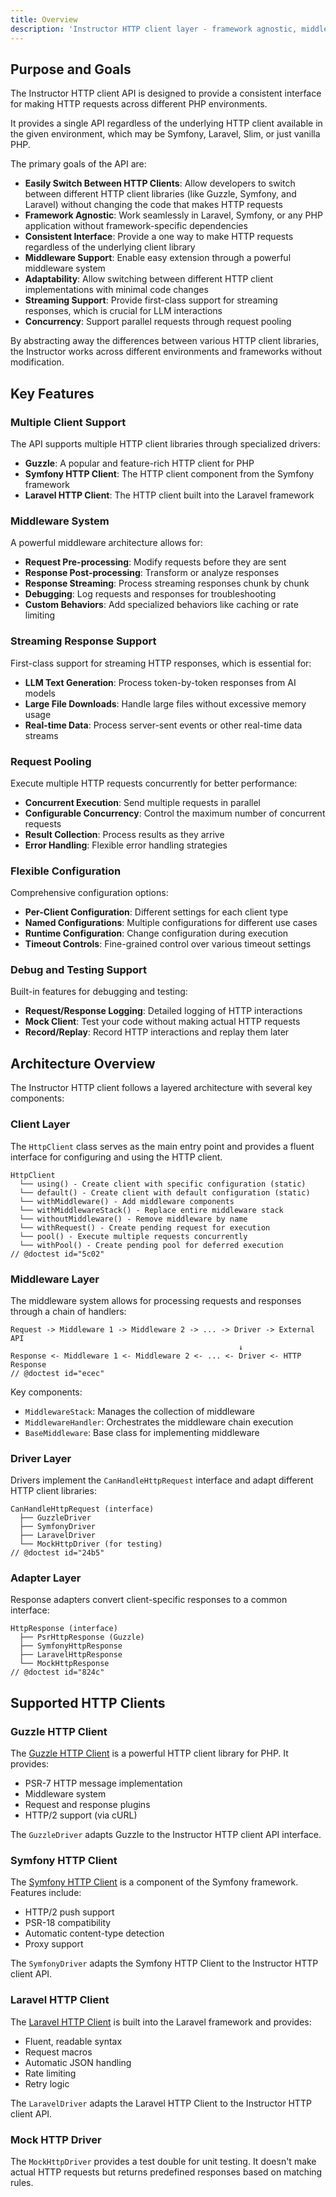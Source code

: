 ```yaml
---
title: Overview
description: 'Instructor HTTP client layer - framework agnostic, middleware support, and streaming capabilities.'
---
```


## Purpose and Goals

The Instructor HTTP client API is designed to provide a consistent interface for making HTTP requests across different PHP environments.

It provides a single API regardless of the underlying HTTP client available in the given environment, which may be Symfony, Laravel, Slim, or just vanilla PHP.

The primary goals of the API are:

- **Easily Switch Between HTTP Clients**: Allow developers to switch between different HTTP client libraries (like Guzzle, Symfony, and Laravel) without changing the code that makes HTTP requests
- **Framework Agnostic**: Work seamlessly in Laravel, Symfony, or any PHP application without framework-specific dependencies
- **Consistent Interface**: Provide a one way to make HTTP requests regardless of the underlying client library
- **Middleware Support**: Enable easy extension through a powerful middleware system
- **Adaptability**: Allow switching between different HTTP client implementations with minimal code changes
- **Streaming Support**: Provide first-class support for streaming responses, which is crucial for LLM interactions
- **Concurrency**: Support parallel requests through request pooling

By abstracting away the differences between various HTTP client libraries, the Instructor works across different environments and frameworks without modification.

## Key Features

### Multiple Client Support

The API supports multiple HTTP client libraries through specialized drivers:

- **Guzzle**: A popular and feature-rich HTTP client for PHP
- **Symfony HTTP Client**: The HTTP client component from the Symfony framework
- **Laravel HTTP Client**: The HTTP client built into the Laravel framework

### Middleware System

A powerful middleware architecture allows for:

- **Request Pre-processing**: Modify requests before they are sent
- **Response Post-processing**: Transform or analyze responses
- **Response Streaming**: Process streaming responses chunk by chunk
- **Debugging**: Log requests and responses for troubleshooting
- **Custom Behaviors**: Add specialized behaviors like caching or rate limiting

### Streaming Response Support

First-class support for streaming HTTP responses, which is essential for:

- **LLM Text Generation**: Process token-by-token responses from AI models
- **Large File Downloads**: Handle large files without excessive memory usage
- **Real-time Data**: Process server-sent events or other real-time data streams

### Request Pooling

Execute multiple HTTP requests concurrently for better performance:

- **Concurrent Execution**: Send multiple requests in parallel
- **Configurable Concurrency**: Control the maximum number of concurrent requests
- **Result Collection**: Process results as they arrive
- **Error Handling**: Flexible error handling strategies

### Flexible Configuration

Comprehensive configuration options:

- **Per-Client Configuration**: Different settings for each client type
- **Named Configurations**: Multiple configurations for different use cases
- **Runtime Configuration**: Change configuration during execution
- **Timeout Controls**: Fine-grained control over various timeout settings

### Debug and Testing Support

Built-in features for debugging and testing:

- **Request/Response Logging**: Detailed logging of HTTP interactions
- **Mock Client**: Test your code without making actual HTTP requests
- **Record/Replay**: Record HTTP interactions and replay them later


## Architecture Overview

The Instructor HTTP client follows a layered architecture with several key components:

### Client Layer

The `HttpClient` class serves as the main entry point and provides a fluent interface for configuring and using the HTTP client.

```
HttpClient
  └── using() - Create client with specific configuration (static)
  └── default() - Create client with default configuration (static)
  └── withMiddleware() - Add middleware components
  └── withMiddlewareStack() - Replace entire middleware stack
  └── withoutMiddleware() - Remove middleware by name
  └── withRequest() - Create pending request for execution
  └── pool() - Execute multiple requests concurrently
  └── withPool() - Create pending pool for deferred execution
// @doctest id="5c02"
```

### Middleware Layer

The middleware system allows for processing requests and responses through a chain of handlers:

```
Request -> Middleware 1 -> Middleware 2 -> ... -> Driver -> External API
                                                   ↓
Response <- Middleware 1 <- Middleware 2 <- ... <- Driver <- HTTP Response
// @doctest id="ecec"
```

Key components:
- `MiddlewareStack`: Manages the collection of middleware
- `MiddlewareHandler`: Orchestrates the middleware chain execution
- `BaseMiddleware`: Base class for implementing middleware

### Driver Layer

Drivers implement the `CanHandleHttpRequest` interface and adapt different HTTP client libraries:

```
CanHandleHttpRequest (interface)
  ├── GuzzleDriver
  ├── SymfonyDriver
  ├── LaravelDriver
  └── MockHttpDriver (for testing)
// @doctest id="24b5"
```

### Adapter Layer

Response adapters convert client-specific responses to a common interface:

```
HttpResponse (interface)
  ├── PsrHttpResponse (Guzzle)
  ├── SymfonyHttpResponse
  ├── LaravelHttpResponse
  └── MockHttpResponse
// @doctest id="824c"
```

## Supported HTTP Clients

### Guzzle HTTP Client

The [Guzzle HTTP Client](https://docs.guzzlephp.org/) is a powerful HTTP client library for PHP. It provides:

- PSR-7 HTTP message implementation
- Middleware system
- Request and response plugins
- HTTP/2 support (via cURL)

The `GuzzleDriver` adapts Guzzle to the Instructor HTTP client API interface.

### Symfony HTTP Client

The [Symfony HTTP Client](https://symfony.com/doc/current/http_client.html) is a component of the Symfony framework. Features include:

- HTTP/2 push support
- PSR-18 compatibility
- Automatic content-type detection
- Proxy support

The `SymfonyDriver` adapts the Symfony HTTP Client to the Instructor HTTP client API.

### Laravel HTTP Client

The [Laravel HTTP Client](https://laravel.com/docs/http-client) is built into the Laravel framework and provides:

- Fluent, readable syntax
- Request macros
- Automatic JSON handling
- Rate limiting
- Retry logic

The `LaravelDriver` adapts the Laravel HTTP Client to the Instructor HTTP client API.

### Mock HTTP Driver

The `MockHttpDriver` provides a test double for unit testing. It doesn't make actual HTTP requests but returns predefined responses based on matching rules.
